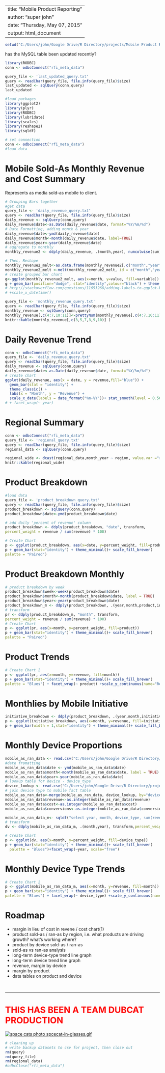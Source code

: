 
---
title: "Mobile Product Reporting"
author: "super john"
date: "Thursday, May 07, 2015"
output: html_document
---
```r
setwd("C:/Users/john/Google Drive/R Directory/projects/Mobile Product Reporting")
```

has the MySQL table been updated recently? 
```r
library(RODBC)
conn <- odbcConnect("rfi_meta_data")

query_file <- 'last_updated_query.txt'
query <- readChar(query_file, file.info(query_file)$size)
last_updated <- sqlQuery(conn,query)
last_updated
```

```r
#load packages
library(ggplot2)
library(plyr)
library(RODBC)
library(lubridate)
library(scales)
library(reshape2)
library(sqldf)
```

```r
# set connection
conn <- odbcConnect("rfi_meta_data")
#load data
```

<h1>Mobile <b>Sold-As</b> Monthly Revenue and Cost Summary</h1>
<p>Represents as media sold-as mobile to client.</p> 
```r
# Grouping Bars together
#get data
query_file <- 'daily_revenue_query.txt'
query <- readChar(query_file, file.info(query_file)$size)
daily_revenue <- sqlQuery(conn,query)
daily_revenue$date<-as.Date(daily_revenue$date, format="%Y/%m/%d")
# Date Formatting, adding month & year
daily_revenue$date<-ymd(daily_revenue$date)
daily_revenue$month<-month(daily_revenue$date, label=TRUE)
daily_revenue$year<-year(daily_revenue$date)
# aggregate to monthly
monthly_revenue2 <- ddply(daily_revenue, .(month,year), numcolwise(sum))

# Then, Reshape
monthly_revenue2_melt<-as.data.frame(monthly_revenue2[,c("month","year","revenue","cost")])
monthly_revenue2_melt <-melt(monthly_revenue2_melt, id = c("month","year"))
# create grouped bar chart
g<-ggplot(monthly_revenue2_melt, aes(x=month, y=value, fill=variable)) 
g + geom_bar(position="dodge", stat="identity",colour="black") + theme(axis.text.x = element_text(angle=15, hjust=1)) + theme_minimal() + scale_fill_brewer(palette = "Blues") + xlab("Month") + ylab("Revenue") + geom_text(size=3,aes(label=sprintf("$ %3.0f", round(value/1000,0)),position="dodge"), vjust=-.5, colour="black")+ facet_wrap(~ year, scale = "free")+scale_y_continuous(name="Revenue", labels = comma)
# http://stackoverflow.com/questions/11653268/adding-labels-to-ggplot-bar-chart
# +scale_x_datetime()

```

```r
query_file <- 'monthly_revenue_query.txt'
query <- readChar(query_file, file.info(query_file)$size)
monthly_revenue <- sqlQuery(conn,query)
monthly_revenue[,c(4:7,10:11)]<-prettyNum(monthly_revenue[,c(4:7,10:11)],big.mark=",",scientific=F)
knitr::kable(monthly_revenue[,c(3,5,7,8,9,10)] )
```

<h1>Daily Revenue Trend</h1>
```r
conn <- odbcConnect("rfi_meta_data")
query_file <- 'daily_revenue_query.txt'
query <- readChar(query_file, file.info(query_file)$size)
daily_revenue <- sqlQuery(conn,query)
daily_revenue$date<-as.Date(daily_revenue$date, format="%Y/%m/%d")
# create chart
ggplot(daily_revenue, aes(x = date, y = revenue,fill="blue")) + 
  geom_bar(stat = "identity") +
  theme_classic() +
  labs(x = "Month", y = "Revenue") +
  scale_x_date(labels = date_format("%m-%Y"))+ stat_smooth(level = 0.50)+ theme_minimal() + scale_fill_brewer(palette = "Blues")+scale_y_continuous(name="Daily Revenue", labels = comma)+ theme(legend.position="none")
# + facet_wrap(~ year)
```

<h1>Regional Summary</h1>
```r
conn <- odbcConnect("rfi_meta_data")
query_file <- 'regional_query.txt'
query <- readChar(query_file, file.info(query_file)$size)
regional_data <- sqlQuery(conn,query)

regional_wide <- dcast(regional_data,month_year ~ region, value.var ="revenue")
knitr::kable(regional_wide)
```

<h1>Product Breakdown</h1>
```r
#load data
query_file <- 'product_breakdown_query.txt'
query <- readChar(query_file, file.info(query_file)$size)
product_breakdown <- sqlQuery(conn,query)
product_breakdown$date<-ymd(product_breakdown$date)

# add daily 'percent of revenue' column
product_breakdown <- ddply(product_breakdown, "date", transform,
percent_weight = revenue / sum(revenue) * 100)

# Create Chart
p <- ggplot(product_breakdown, aes(x=date, y=percent_weight, fill=product)) 
p + geom_bar(stat="identity") + theme_minimal()+ scale_fill_brewer(
palette = "Paired") 
```

<h1>Product Breakdown Monthly</h1>
```r
# product breakdown by week
product_breakdown$week<-week(product_breakdown$date)
product_breakdown$month<-month(product_breakdown$date, label = TRUE)
product_breakdown$year<-year(product_breakdown$date)
product_breakdown_m <- ddply(product_breakdown, .(year,month,product,initiative), summarize, revenue=sum(revenue))
# transform
pr <- ddply(product_breakdown_m, "month", transform,
percent_weight = revenue / sum(revenue) * 100)
# Create Chart
p <- ggplot(pr, aes(x=month, y=percent_weight, fill=product)) 
p + geom_bar(stat="identity") + theme_minimal()+ scale_fill_brewer(
palette = "Paired") 

```

<h1>Product Trends</h1>
```r
# Create Chart 2
p <- ggplot(pr, aes(x=month, y=revenue, fill=month)) 
p + geom_bar(stat="identity") + theme_minimal()+ scale_fill_brewer(
palette = "Blues") + facet_wrap(~ product) +scale_y_continuous(name="Revenue", labels = comma)+ theme(legend.position="none")+ theme(legend.position="none")
```

<h1>Monthlies by Mobile Initiative</h1>
```r
initiative_breakdown <- ddply(product_breakdown, .(year,month,initiative), summarize, revenue=sum(revenue))
p <- ggplot(initiative_breakdown, aes(x=month, y=revenue, fill=initiative)) 
p + geom_bar(width = 1,stat="identity") + theme_minimal()+ scale_fill_brewer(palette = "Blues") + facet_wrap(~ year)+scale_y_continuous(name="Revenue", labels = comma)
```

<h1>Monthly Device Proportions</h1>
```r
mobile_as_ran_data <- read.csv("C:/Users/john/Google Drive/R Directory/projects/Mobile Product Reporting/mobile_as_ran_data_new.csv")
#date fromatting
mobile_as_ran_data$date <- ymd(mobile_as_ran_data$date)
mobile_as_ran_data$month<-month(mobile_as_ran_data$date, label = TRUE)
mobile_as_ran_data$year<-year(mobile_as_ran_data$date)
# lookup table for device - device_type
device_lookup <- read.csv("C:/Users/john/Google Drive/R Directory/projects/Mobile Product Reporting/device_lookup.csv")
# join device type to mobile fact table
mobile_as_ran_data<-merge(mobile_as_ran_data, device_lookup, by="device")
mobile_as_ran_data$revenue<-as.integer(mobile_as_ran_data$revenue)
mobile_as_ran_data$cost<-as.integer(mobile_as_ran_data$cost)
mobile_as_ran_data$conversions<-as.integer(mobile_as_ran_data$conversions)

mobile_as_ran_data_m<- sqldf("select year, month, device_type, sum(revenue) as revenue, sum(cost) as cost, sum(clicks) as clicks, sum(conversions) as conversions, sum(impressions) as impressions from mobile_as_ran_data group by year, month, device_type ")
# transform
dv <- ddply(mobile_as_ran_data_m, .(month,year), transform,percent_weight = revenue / sum(revenue) * 100)

# Create Chart
p <- ggplot(dv, aes(x=month, y=percent_weight, fill=device_type)) 
p + geom_bar(stat="identity") + theme_minimal()+ scale_fill_brewer(
  palette = "Blues")+facet_wrap(~year, scale="free")
```

<h1>Monthly Device Type Trends</h1>
```r
# Create Chart 2
p <- ggplot(mobile_as_ran_data_m, aes(x=month, y=revenue, fill=month)) 
p + geom_bar(stat="identity") + theme_minimal()+ scale_fill_brewer(
palette = "Blues") + facet_wrap(~ device_type) +scale_y_continuous(name="Revenue", labels = comma)
```
<h1> Roadmap </h1>
<ul>
<li>margin in lieu of cost in revene / cost chart(1)
<li>product sold-as / ran-as by region, i.e. what products are driving growth? what's working where? 
<li>product by device sold-as / ran-as
<li>sold-as vs ran-as analysis
<li>long-term device-type trend line graph
<li>long-term device trend line graph
<li>revenue, margin by device
<li>margin by product
<li>data tables on product and device
</ul>
<br>
<hr>

<h1 style="color:red"> THIS HAS BEEN A TEAM DUBCAT PRODUCTION</h1>
<div align="center">
<a href="http://s1276.photobucket.com/user/staffpicks/media/Space%20Cats/spcecat-in-glasses.gif.html" target="_blank"><img src="http://i1276.photobucket.com/albums/y462/staffpicks/Space%20Cats/spcecat-in-glasses.gif" border="0" alt="space cats photo spcecat-in-glasses.gif"/>
</a>
</div>
```r
# cleaning up
# write backup datasets to csv for project, then close out 
rm(query)
rm(query_file)
rm(regional_data)
#odbcClose("rfi_meta_data")
```